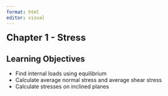 ---
format: html
editor: visual
---

[**Chapter 1 - Stress**]{style="font-size:18.0pt"}

::: {.callout-note icon="false"}
## Learning Objectives

-   Find internal loads using equilibrium
-   Calculate average normal stress and average shear stress
-   Calculate stresses on inclined planes
:::
